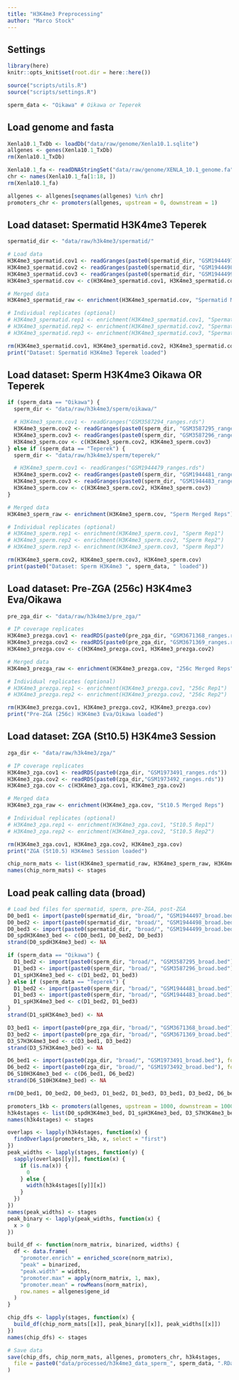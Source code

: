 ```yaml
---
title: "H3K4me3 Preprocessing"
author: "Marco Stock"
---
```


## Settings
```r
library(here)
knitr::opts_knit$set(root.dir = here::here())
```
```r
source("scripts/utils.R")
source("scripts/settings.R")
```
```r
sperm_data <- "Oikawa" # Oikawa or Teperek
```

## Load genome and fasta
```r
Xenla10.1_TxDb <- loadDb("data/raw/genome/Xenla10.1.sqlite")
allgenes <- genes(Xenla10.1_TxDb)
rm(Xenla10.1_TxDb)

Xenla10.1_fa <- readDNAStringSet("data/raw/genome/XENLA_10.1_genome.fa", "fasta")
chr <- names(Xenla10.1_fa[1:18, ])
rm(Xenla10.1_fa)

allgenes <- allgenes[seqnames(allgenes) %in% chr]
promoters_chr <- promoters(allgenes, upstream = 0, downstream = 1)
```

## Load dataset: Spermatid H3K4me3 Teperek
```r
spermatid_dir <- "data/raw/h3k4me3/spermatid/"

# Load data
H3K4me3_spermatid.cov1 <- readGranges(paste0(spermatid_dir, "GSM1944497_ranges.rds"))
H3K4me3_spermatid.cov2 <- readGranges(paste0(spermatid_dir, "GSM1944498_ranges.rds"))
H3K4me3_spermatid.cov3 <- readGranges(paste0(spermatid_dir, "GSM1944499_ranges.rds"))
H3K4me3_spermatid.cov <- c(H3K4me3_spermatid.cov1, H3K4me3_spermatid.cov2, H3K4me3_spermatid.cov3)

# Merged data
H3K4me3_spermatid_raw <- enrichment(H3K4me3_spermatid.cov, "Spermatid Merged Reps")

# Individual replicates (optional)
# H3K4me3_spermatid.rep1 <- enrichment(H3K4me3_spermatid.cov1, "Spermatid Rep1")
# H3K4me3_spermatid.rep2 <- enrichment(H3K4me3_spermatid.cov2, "Spermatid Rep2")
# H3K4me3_spermatid.rep3 <- enrichment(H3K4me3_spermatid.cov3, "Spermatid Rep3")

rm(H3K4me3_spermatid.cov1, H3K4me3_spermatid.cov2, H3K4me3_spermatid.cov3, H3K4me3_spermatid.cov)
print("Dataset: Spermatid H3K4me3 Teperek loaded")
```

## Load dataset: Sperm H3K4me3 Oikawa OR Teperek
```r
if (sperm_data == "Oikawa") {
  sperm_dir <- "data/raw/h3k4me3/sperm/oikawa/"

  # H3K4me3_sperm.cov1 <- readGranges("GSM3587294_ranges.rds")
  H3K4me3_sperm.cov2 <- readGranges(paste0(sperm_dir, "GSM3587295_ranges.rds"))
  H3K4me3_sperm.cov3 <- readGranges(paste0(sperm_dir, "GSM3587296_ranges.rds"))
  H3K4me3_sperm.cov <- c(H3K4me3_sperm.cov2, H3K4me3_sperm.cov3)
} else if (sperm_data == "Teperek") {
  sperm_dir <- "data/raw/h3k4me3/sperm/teperek/"

  # H3K4me3_sperm.cov1 <- readGranges("GSM1944479_ranges.rds")
  H3K4me3_sperm.cov2 <- readGranges(paste0(sperm_dir, "GSM1944481_ranges.rds"))
  H3K4me3_sperm.cov3 <- readGranges(paste0(sperm_dir, "GSM1944483_ranges.rds"))
  H3K4me3_sperm.cov <- c(H3K4me3_sperm.cov2, H3K4me3_sperm.cov3)
}

# Merged data
H3K4me3_sperm_raw <- enrichment(H3K4me3_sperm.cov, "Sperm Merged Reps")

# Individual replicates (optional)
# H3K4me3_sperm.rep1 <- enrichment(H3K4me3_sperm.cov1, "Sperm Rep1")
# H3K4me3_sperm.rep2 <- enrichment(H3K4me3_sperm.cov2, "Sperm Rep2")
# H3K4me3_sperm.rep3 <- enrichment(H3K4me3_sperm.cov3, "Sperm Rep3")

rm(H3K4me3_sperm.cov2, H3K4me3_sperm.cov3, H3K4me3_sperm.cov)
print(paste0("Dataset: Sperm H3K4me3 ", sperm_data, " loaded"))
```


## Load dataset: Pre-ZGA (256c) H3K4me3 Eva/Oikawa
```r
pre_zga_dir <- "data/raw/h3k4me3/pre_zga/"

# IP coverage replicates
H3K4me3_prezga.cov1 <- readRDS(paste0(pre_zga_dir, "GSM3671368_ranges.rds"))
H3K4me3_prezga.cov2 <- readRDS(paste0(pre_zga_dir, "GSM3671369_ranges.rds"))
H3K4me3_prezga.cov <- c(H3K4me3_prezga.cov1, H3K4me3_prezga.cov2)

# Merged data
H3K4me3_prezga_raw <- enrichment(H3K4me3_prezga.cov, "256c Merged Reps")

# Individual replicates (optional)
# H3K4me3_prezga.rep1 <- enrichment(H3K4me3_prezga.cov1, "256c Rep1")
# H3K4me3_prezga.rep2 <- enrichment(H3K4me3_prezga.cov2, "256c Rep2")

rm(H3K4me3_prezga.cov1, H3K4me3_prezga.cov2, H3K4me3_prezga.cov)
print("Pre-ZGA (256c) H3K4me3 Eva/Oikawa loaded")
```

## Load dataset: ZGA (St10.5) H3K4me3 Session
```r
zga_dir <- "data/raw/h3k4me3/zga/"

# IP coverage replicates
H3K4me3_zga.cov1 <- readRDS(paste0(zga_dir, "GSM1973491_ranges.rds"))
H3K4me3_zga.cov2 <- readRDS(paste0(zga_dir,"GSM1973492_ranges.rds"))
H3K4me3_zga.cov <- c(H3K4me3_zga.cov1, H3K4me3_zga.cov2)

# Merged data
H3K4me3_zga_raw <- enrichment(H3K4me3_zga.cov, "St10.5 Merged Reps")

# Individual replicates (optional)
# H3K4me3_zga.rep1 <- enrichment(H3K4me3_zga.cov1, "St10.5 Rep1")
# H3K4me3_zga.rep2 <- enrichment(H3K4me3_zga.cov2, "St10.5 Rep2")

rm(H3K4me3_zga.cov1, H3K4me3_zga.cov2, H3K4me3_zga.cov)
print("ZGA (St10.5) H3K4me3 Session loaded")
```

```r
chip_norm_mats <- list(H3K4me3_spermatid_raw, H3K4me3_sperm_raw, H3K4me3_prezga_raw, H3K4me3_zga_raw)
names(chip_norm_mats) <- stages
```

## Load peak calling data (broad)
```r
# Load bed files for spermatid, sperm, pre-ZGA, post-ZGA
D0_bed1 <- import(paste0(spermatid_dir, "broad/", "GSM1944497_broad.bed"), format = "bed")
D0_bed2 <- import(paste0(spermatid_dir, "broad/", "GSM1944498_broad.bed"), format = "bed")
D0_bed3 <- import(paste0(spermatid_dir, "broad/", "GSM1944499_broad.bed"), format = "bed")
D0_spdH3K4me3_bed <- c(D0_bed1, D0_bed2, D0_bed3)
strand(D0_spdH3K4me3_bed) <- NA

if (sperm_data == "Oikawa") {
  D1_bed2 <- import(paste0(sperm_dir, "broad/", "GSM3587295_broad.bed"), format = "bed")
  D1_bed3 <- import(paste0(sperm_dir, "broad/", "GSM3587296_broad.bed"), format = "bed")
  D1_spH3K4me3_bed <- c(D1_bed2, D1_bed3)
} else if (sperm_data == "Teperek") {
  D1_bed2 <- import(paste0(sperm_dir, "broad/", "GSM1944481_broad.bed"), format = "bed")
  D1_bed3 <- import(paste0(sperm_dir, "broad/", "GSM1944483_broad.bed"), format = "bed")
  D1_spH3K4me3_bed <- c(D1_bed2, D1_bed3)
}
strand(D1_spH3K4me3_bed) <- NA

D3_bed1 <- import(paste0(pre_zga_dir, "broad/", "GSM3671368_broad.bed"), format = "bed")
D3_bed2 <- import(paste0(pre_zga_dir, "broad/", "GSM3671369_broad.bed"), format = "bed")
D3_S7H3K4me3_bed <- c(D3_bed1, D3_bed2)
strand(D3_S7H3K4me3_bed) <- NA

D6_bed1 <- import(paste0(zga_dir, "broad/", "GSM1973491_broad.bed"), format = "bed")
D6_bed2 <- import(paste0(zga_dir, "broad/", "GSM1973492_broad.bed"), format = "bed")
D6_S10H3K4me3_bed <- c(D6_bed1, D6_bed2)
strand(D6_S10H3K4me3_bed) <- NA

rm(D0_bed1, D0_bed2, D0_bed3, D1_bed2, D1_bed3, D3_bed1, D3_bed2, D6_bed1, D6_bed2)

promoters_1kb <- promoters(allgenes, upstream = 1000, downstream = 1000)
h3k4stages <- list(D0_spdH3K4me3_bed, D1_spH3K4me3_bed, D3_S7H3K4me3_bed, D6_S10H3K4me3_bed)
names(h3k4stages) <- stages

overlaps <- lapply(h3k4stages, function(x) {
  findOverlaps(promoters_1kb, x, select = "first")
})
peak_widths <- lapply(stages, function(y) {
  sapply(overlaps[[y]], function(x) {
    if (is.na(x)) {
      0
    } else {
      width(h3k4stages[[y]][x])
    }
  })
})
names(peak_widths) <- stages
peak_binary <- lapply(peak_widths, function(x) {
  x > 0
})

build_df <- function(norm_matrix, binarized, widths) {
  df <- data.frame(
    "promoter.enrich" = enriched_score(norm_matrix),
    "peak" = binarized,
    "peak.width" = widths,
    "promoter.max" = apply(norm_matrix, 1, max),
    "promoter.mean" = rowMeans(norm_matrix),
    row.names = allgenes$gene_id
  )
}

chip_dfs <- lapply(stages, function(x) {
  build_df(chip_norm_mats[[x]], peak_binary[[x]], peak_widths[[x]])
})
names(chip_dfs) <- stages
```

```r
# Save data
save(chip_dfs, chip_norm_mats, allgenes, promoters_chr, h3k4stages,
  file = paste0("data/processed/h3k4me3_data_sperm_", sperm_data, ".RData")
)
```






